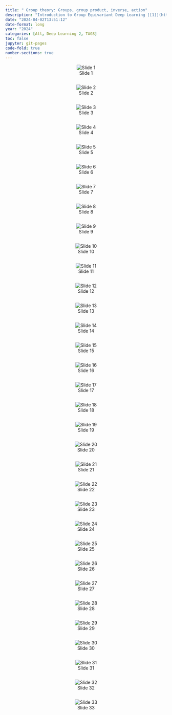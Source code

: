 ```yaml
---
title: " Group theory: Groups, group product, inverse, action"
description: "Introduction to Group Equivariant Deep Learning [[1]](https://uvagedl.github.io/)"
date: "2024-04-02T13:51:12"
date-format: long
year: "2024"
categories: [All, Deep Learning 2, TAGS]
toc: false
jupyter: git-pages
code-fold: true
number-sections: true
---
```


<center>![Slide 1](imgs/page_1.png){.w575}</center><pre></pre>



<center>![Slide 2](imgs/page_2.png){.w575}</center><pre></pre>




<center>![Slide 3](imgs/page_3.png){.w575}</center><pre></pre>





<center>![Slide 4](imgs/page_4.png){.w575}</center><pre></pre>




<center>![Slide 5](imgs/page_5.png){.w575}</center><pre></pre>



<center>![Slide 6](imgs/page_6.png){.w575}</center><pre></pre>



<center>![Slide 7](imgs/page_7.png){.w575}</center><pre></pre>



<center>![Slide 8](imgs/page_8.png){.w575}</center><pre></pre>



<center>![Slide 9](imgs/page_9.png){.w575}</center><pre></pre>



<center>![Slide 10](imgs/page_10.png){.w575}</center><pre></pre>



<center>![Slide 11](imgs/page_11.png){.w575}</center><pre></pre>



<center>![Slide 12](imgs/page_12.png){.w575}</center><pre></pre>



<center>![Slide 13](imgs/page_13.png){.w575}</center><pre></pre>



<center>![Slide 14](imgs/page_14.png){.w575}</center><pre></pre>



<center>![Slide 15](imgs/page_15.png){.w575}</center><pre></pre>



<center>![Slide 16](imgs/page_16.png){.w575}</center><pre></pre>



<center>![Slide 17](imgs/page_17.png){.w575}</center><pre></pre>



<center>![Slide 18](imgs/page_18.png){.w575}</center><pre></pre>



<center>![Slide 19](imgs/page_19.png){.w575}</center><pre></pre>



<center>![Slide 20](imgs/page_20.png){.w575}</center><pre></pre>



<center>![Slide 21](imgs/page_21.png){.w575}</center><pre></pre>



<center>![Slide 22](imgs/page_22.png){.w575}</center><pre></pre>



<center>![Slide 23](imgs/page_23.png){.w575}</center><pre></pre>



<center>![Slide 24](imgs/page_24.png){.w575}</center><pre></pre>



<center>![Slide 25](imgs/page_25.png){.w575}</center><pre></pre>



<center>![Slide 26](imgs/page_26.png){.w575}</center><pre></pre>



<center>![Slide 27](imgs/page_27.png){.w575}</center><pre></pre>



<center>![Slide 28](imgs/page_28.png){.w575}</center><pre></pre>



<center>![Slide 29](imgs/page_29.png){.w575}</center><pre></pre>



<center>![Slide 30](imgs/page_30.png){.w575}</center><pre></pre>



<center>![Slide 31](imgs/page_31.png){.w575}</center><pre></pre>



<center>![Slide 32](imgs/page_32.png){.w575}</center><pre></pre>



<center>![Slide 33](imgs/page_33.png){.w575}</center><pre></pre>













